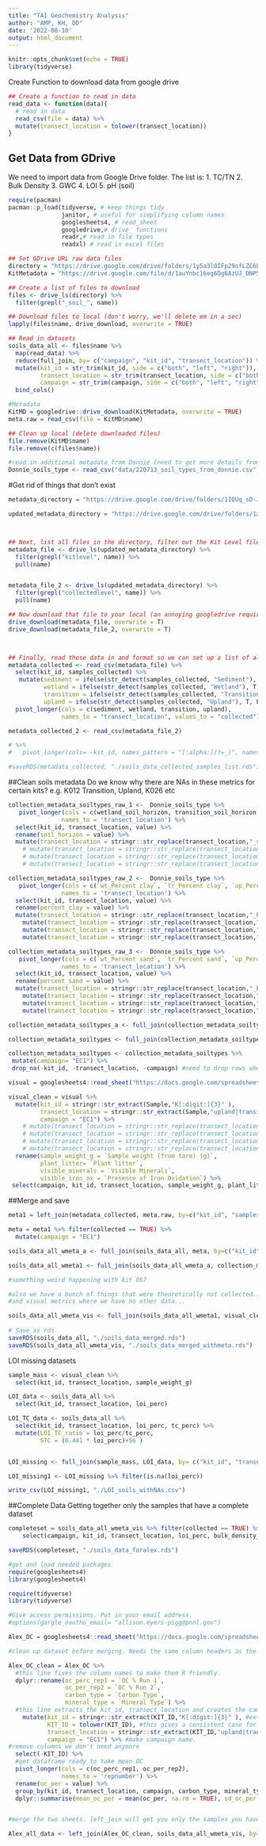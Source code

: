 ```yaml
---
title: "TAI Geochemistry Analysis"
author: "AMP, KH, DD"
date: '2022-08-10'
output: html_document
---
```


```r
knitr::opts_chunk$set(echo = TRUE)
library(tidyverse)
```

Create Function to download data from google drive

```r
## Create a function to read in data
read_data <- function(data){
  # read in data
  read_csv(file = data) %>%
  mutate(transect_location = tolower(transect_location)) 
}

```
## Get Data from GDrive

We need to import data from Google Drive folder.
The list is:
1. TC/TN
2. Bulk Density 
3. GWC
4. LOI
5. pH (soil)


```r

require(pacman)
pacman::p_load(tidyverse, # keep things tidy
               janitor, # useful for simplifying column names
               googlesheets4, # read_sheet 
               googledrive,# drive_ functions
               readr,# read in file types
               readxl) # read in excel files

## Set GDrive URL raw data files
directory = "https://drive.google.com/drive/folders/1y5a3l0IFp29ofLZC6LGy5E_WSgL5b3qy"
KitMetadata = "https://drive.google.com/file/d/1auYnbc16eg6Dg6AzUJ_DNP5UOd2H-7Kl/view?usp=sharing"

## Create a list of files to download
files <- drive_ls(directory) %>% 
  filter(grepl("_soil_", name))

## Download files to local (don't worry, we'll delete em in a sec)
lapply(files$name, drive_download, overwrite = TRUE)

## Read in datasets
soils_data_all <- files$name %>% 
  map(read_data) %>% 
  reduce(full_join, by= c("campaign", "kit_id", "transect_location")) %>%
  mutate(kit_id = str_trim(kit_id, side = c("both", "left", "right")),
         transect_location = str_trim(transect_location, side = c("both", "left", "right")),
         campaign = str_trim(campaign, side = c("both", "left", "right"))) %>%
  bind_cols() 

#Metadata 
KitMD = googledrive::drive_download(KitMetadata, overwrite = TRUE)
meta.raw = read_csv(file = KitMD$name)

## Clean up local (delete downloaded files)
file.remove(KitMD$name)
file.remove(c(files$name))

#read in additional metadata from Donnie (need to get more details from him)
Donnie_soils_type <- read_csv("data/220713_soil_types_from_donnie.csv", show_col_types = FALSE)

```
#Get rid of things that don't exist 
```r
metadata_directory = "https://drive.google.com/drive/folders/1IQUq_sD-Jama7ajaZl1zW_9zlWfyCohn"

updated_metadata_directory = "https://drive.google.com/drive/folders/1xy9nsTpbiSk-KXrcDEeFQ7gg4350DuH-"



## Next, list all files in the directory, filter out the Kit Level file and snag the file name
metadata_file <- drive_ls(updated_metadata_directory) %>%
  filter(grepl("kitlevel", name)) %>%
  pull(name)


metadata_file_2 <- drive_ls(updated_metadata_directory) %>%
  filter(grepl("collectedlevel", name)) %>%
  pull(name)

## Now download that file to your local (an annoying googledrive requirement)
drive_download(metadata_file, overwrite = T)
drive_download(metadata_file_2, overwrite = T)



## Finally, read those data in and format so we can set up a list of all samples received
metadata_collected <- read_csv(metadata_file) %>%
  select(kit_id, samples_collected) %>%
   mutate(sediment = ifelse(str_detect(samples_collected, "Sediment"), T, F),
          wetland = ifelse(str_detect(samples_collected, "Wetland"), T, F),
          transition = ifelse(str_detect(samples_collected, "Transition"), T, F),
          upland = ifelse(str_detect(samples_collected, "Upland"), T, F)) %>%
  pivot_longer(cols = c(sediment, wetland, transition, upland),
               names_to = "transect_location", values_to = "collected")

metadata_collected_2 <- read_csv(metadata_file_2)

# %>%
#   pivot_longer(cols= -kit_id, names_pattern = "[:alpha:](?=_)", names_to = "transect_location")

#saveRDS(metadata_collected, "./soils_data_collected_samples_list.rds")

```

##Clean soils metadata
Do we know why there are NAs in these metrics for certain kits?
e.g. K012 Transition, Upland, K026 etc 

```r
collection_metadata_soiltypes_raw_1 <-  Donnie_soils_type %>%
   pivot_longer(cols = c(wetland_soil_horizon, transition_soil_horizon, upland_soil_horizon),
               names_to = 'transect_location') %>% 
  select(kit_id, transect_location, value) %>%
  rename(soil_horizon = value) %>%
  mutate(transect_location = stringr::str_replace(transect_location,"_soil_horizon", "")) 
    # mutate(transect_location = stringr::str_replace(transect_location,"upland","Upland"))  %>%
    # mutate(transect_location = stringr::str_replace(transect_location,"transition","Transition"))  %>% 
    # mutate(transect_location = stringr::str_replace(transect_location,"wetland","Wetland"))  

collection_metadata_soiltypes_raw_2 <-  Donnie_soils_type %>%
   pivot_longer(cols = c(`wt_Percent clay`, `tr_Percent clay`, `up_Percent clay`),
               names_to = 'transect_location') %>% 
  select(kit_id, transect_location, value) %>%
  rename(percent_clay = value) %>%
  mutate(transect_location = stringr::str_replace(transect_location,"_Percent clay", "")) %>%
    mutate(transect_location = stringr::str_replace(transect_location,"up","upland"))  %>%
    mutate(transect_location = stringr::str_replace(transect_location,"tr","transition"))  %>% 
    mutate(transect_location = stringr::str_replace(transect_location,"wt","wetland"))  

collection_metadata_soiltypes_raw_3 <-  Donnie_soils_type %>%
   pivot_longer(cols = c(`wt_Percent sand`, `tr_Percent sand`, `up_Percent sand`),
               names_to = 'transect_location') %>% 
  select(kit_id, transect_location, value) %>%
  rename(percent_sand = value) %>%
  mutate(transect_location = stringr::str_replace(transect_location,"_Percent sand", "")) %>%
    mutate(transect_location = stringr::str_replace(transect_location,"up","upland"))  %>%
    mutate(transect_location = stringr::str_replace(transect_location,"tr","transition"))  %>% 
    mutate(transect_location = stringr::str_replace(transect_location,"wt","wetland"))  

collection_metadata_soiltypes_a <- full_join(collection_metadata_soiltypes_raw_1, collection_metadata_soiltypes_raw_2, by=c("kit_id","transect_location"))

collection_metadata_soiltypes <- full_join(collection_metadata_soiltypes_a, collection_metadata_soiltypes_raw_3, by=c("kit_id","transect_location"))

collection_metadata_soiltypes <- collection_metadata_soiltypes %>%
 mutate(campaign= "EC1") %>%
 drop_na(-kit_id, -transect_location, -campaign) #need to drop rows where all 3 variables are NA

```

```r
visual = googlesheets4::read_sheet("https://docs.google.com/spreadsheets/d/1Swr2Qx-mBXrhRPIpGf-YehSEC6zOwTPKB3u2K9s2Z7A/edit#gid=1593904722")

visual_clean = visual %>%
  mutate(kit_id = stringr::str_extract(Sample,"K[:digit:]{3}" ),
         transect_location = stringr::str_extract(Sample,"upland|transition|wetland|sediment" ),
         campaign = "EC1") %>%
    # mutate(transect_location = stringr::str_replace(transect_location,"upland","Upland"))  %>%
    # mutate(transect_location = stringr::str_replace(transect_location,"transition","Transition"))  %>% 
    # mutate(transect_location = stringr::str_replace(transect_location,"wetland","Wetland")) %>%
    # mutate(transect_location = stringr::str_replace(transect_location,"sediment","Sediment")) %>%
  rename(sample_weight_g = `Sample weight (from tare) (g)`,
         plant_litter= `Plant litter`,
         visible_minerals = `Visible Minerals`,
         visible_iron_ox = `Presence of Iron Oxidation`) %>%
 select(campaign, kit_id, transect_location, sample_weight_g, plant_litter, visible_minerals, visible_iron_ox)
```
               
##Merge and save
```r

meta1 = left_join(metadata_collected, meta.raw, by=c("kit_id", "samples_collected"))

meta = meta1 %>% filter(collected == TRUE) %>%
  mutate(campaign = "EC1")

soils_data_all_wmeta_a <- full_join(soils_data_all, meta, by=c("kit_id", "transect_location", "campaign"))

soils_data_all_wmeta1 <- full_join(soils_data_all_wmeta_a, collection_metadata_soiltypes, by=c("kit_id","transect_location","campaign"))

#something weird happening with kit 057

#also we have a bunch of things that were theoretically not collected... 
#and visual metrics where we have no other data...

soils_data_all_wmeta_vis <- full_join(soils_data_all_wmeta1, visual_clean, by=c("kit_id", "transect_location", "campaign"))
  
# Save as rds
saveRDS(soils_data_all, "./soils_data_merged.rds")
saveRDS(soils_data_all_wmeta_vis, "./soils_data_merged_withmeta.rds")
```

LOI missing datasets 
```r

sample_mass <- visual_clean %>%
  select(kit_id, transect_location, sample_weight_g)

LOI_data <- soils_data_all %>%
  select(kit_id, transect_location, loi_perc)

LOI_TC_data <- soils_data_all %>%
  select(kit_id, transect_location, loi_perc, tc_perc) %>%
  mutate(LOI_TC_ratio = loi_perc/tc_perc,
         STC = (0.441 * loi_perc)+56 )


LOI_missing <- full_join(sample_mass, LOI_data, by= c("kit_id", "transect_location"))

LOI_missing1 <- LOI_missing %>% filter(is.na(loi_perc))

write_csv(LOI_missing1, "./LOI_soils_withNAs.csv")

```

##Complete Data
Getting together only the samples that have a complete dataset 
```r
completeset = soils_data_all_wmeta_vis %>% filter(collected == TRUE) %>%
    select(campaign, kit_id, transect_location, loi_perc, bulk_density_g_cm3, gwc_perc, tn_perc, tc_perc, specific_conductance_us_cm, ph, gwc_perc, region, percent_clay, percent_sand, plant_litter, visible_minerals, visible_iron_ox, sample_weight_g) %>% select(!ends_with("_flag")) %>% na.omit()

saveRDS(completeset, "./soils_data_foralex.rds")
```

```r
#get and load needed packages
require(googlesheets4)
library(googlesheets4)

require(tidyverse)
library(tidyverse)

#Give access permissions. Put in your email address.
#options(gargle_oautho_email= "allison.myers-pigg@pnnl.gov")

Alex_OC = googlesheets4::read_sheet("https://docs.google.com/spreadsheets/d/1wLfwNtOP7hw2B102C9ZmvJtLfuQtvpqM2KTTTiFDmy4/edit#gid=0", sheet = 1)

#clean up dataset before merging. Needs the same column headers as the other dataframe for the column you are merging, and need consistent capitalization or not in the kit names. Also the OC values need to be averaged. 

Alex_OC_clean = Alex_OC %>%
  #this line fixes the column names to make them R friendly.
  dplyr::rename(oc_perc_rep1 = `OC % Run 1`,
                oc_per_rep2 = `OC % Run 2`,
                carbon_type = `Carbon Type`,
                mineral_type = `Mineral Type`) %>%
  #this line extracts the kit_id, transect location and creates the campaign name from the kit name into its own column(s)
    mutate(kit_id = stringr::str_extract(KIT_ID,"K[:digit:]{3}" ), #extract kit ID
           KIT_ID = tolower(KIT_ID), #this gives a consistent case for the sample names in the original kit ID column. This goes after we extract the uppercase K from KIT_ID so we don't have to change it back later.
           transect_location = stringr::str_extract(KIT_ID,"upland|transition|wetland|sediment" ), #extract transect location 
           campaign = "EC1") %>% #make campaign name. 
#remove columns we don't need anymore 
  select(-KIT_ID) %>%
  #get dataframe ready to take mean OC
  pivot_longer(cols = c(oc_perc_rep1, oc_per_rep2),
               names_to = 'repnumber') %>%
  rename(oc_per = value) %>%
  group_by(kit_id, transect_location, campaign, carbon_type, mineral_type) %>%
  dplyr::summarise(mean_oc_per = mean(oc_per, na.rm = TRUE), sd_oc_per = sd(oc_per, na.rm=TRUE)) 


#merge the two sheets. left_join will get you only the samples you have OC for: 

Alex_all_data <- left_join(Alex_OC_clean, soils_data_all_wmeta_vis, by=c("kit_id", "transect_location", "campaign"))

```
